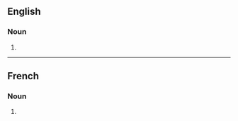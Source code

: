 ==English==

===Noun===
{{head|en|noun form}}

# {{plural of|extermination|lang=en}}

----

==French==

===Noun===
{{head|fr|noun plural form|g=f}}

# {{plural of|extermination|lang=fr}}